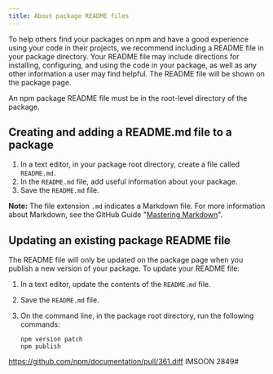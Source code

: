 ```yaml
---
title: About package README files
---
```


To help others find your packages on npm and have a good experience using your code in their projects, we recommend including a README file in your package directory. Your README file may include directions for installing, configuring, and using the code in your package, as well as any other information a user may find helpful. The README file will be shown on the package page.

An npm package README file must be in the root-level directory of the package.

## Creating and adding a README.md file to a package

1. In a text editor, in your package root directory, create a file called `README.md`.
2. In the `README.md` file, add useful information about your package.
3. Save the `README.md` file.

<Note>

**Note:** The file extension `.md` indicates a Markdown file. For more information about Markdown, see the GitHub Guide "<a href="https://guides.github.com/features/mastering-markdown/#what">Mastering Markdown</a>".

</Note>

## Updating an existing package README file

The README file will only be updated on the package page when you publish a new version of your package. To update your README file:

1. In a text editor, update the contents of the `README.md` file.

2. Save the `README.md` file.

3. On the command line, in the package root directory, run the following commands:

   ```
   npm version patch
   npm publish

   ```


[markdown-link]: https://guides.github.com/features/mastering-markdown/#what

https://github.com/npm/documentation/pull/361.diff
IMSOON 2849#

